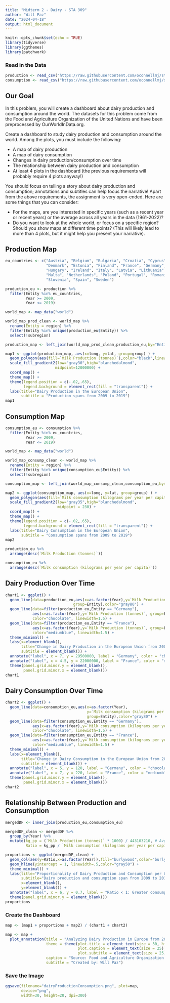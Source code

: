 ```yaml
---
title: "Midterm 2 - Dairy - STA 309"
author: "Will Paz"
date: "2024-04-18"
output: html_document
---
```


```r
knitr::opts_chunk$set(echo = TRUE)
library(tidyverse)
library(ggthemes)
library(patchwork)
```

### Read in the Data

```r
production <- read_csv("https://raw.githubusercontent.com/oconnellmj/sta309/main/milk-production-tonnes.csv")
consumption <- read_csv("https://raw.githubusercontent.com/oconnellmj/sta309/main/per-capita-milk-consumption.csv")
```

## Our Goal

In this problem, you will create a dashboard about dairy production and consumption around the world. The datasets for this problem come from the Food and Agriculture Organization of the United Nations and have been preprocessed by OurWorldInData.org. 

Create a dashboard to study dairy production and consumption around the world. Among the plots, you must include the following:

  * A map of dairy production
  * A map of dairy consumption
  * Changes in dairy production/consumption over time
  * The relationship between dairy production and consumption
  * At least 4 plots in the dashboard (the previous requirements will probably require 4 plots anyway!)

You should focus on telling a story about dairy production and consumption; annotations and subtitles can help focus the narrative! Apart from the above requirements, the assignment is very open-ended. Here are some things that you can consider:

  * For the maps, are you interested in specific years (such as a recent year or recent years) or the         average across all years in the data (1961-2022)?
  * Do you want to look at the whole world, or focus on a specific region?
    Should you show maps at different time points? (This will likely lead to more than 4 plots, but it        might help you present your narrative).
    
## Production Map
    
```r
eu_countries <- c("Austria", "Belgium", "Bulgaria", "Croatia", "Cyprus", "Czech Republic", 
                  "Denmark", "Estonia", "Finland", "France", "Germany", "Greece", 
                  "Hungary", "Ireland", "Italy", "Latvia", "Lithuania", "Luxembourg", 
                  "Malta", "Netherlands", "Poland", "Portugal", "Romania", "Slovakia", 
                  "Slovenia", "Spain", "Sweden")

production_eu <- production %>% 
  filter(Entity %in% eu_countries,
         Year >= 2009,
         Year <= 2019)

world_map <- map_data("world")

world_map_prod_clean <- world_map %>%
  rename(Entity = region) %>%
  filter(Entity %in% unique(production_eu$Entity)) %>% 
  select(!subregion)

production_map <- left_join(world_map_prod_clean,production_eu,by="Entity")

map1 <- ggplot(production_map, aes(x=long, y=lat, group=group) ) +
  geom_polygon(aes(fill=`Milk Production (tonnes)`),color="black",linewidth=.12) +
  scale_fill_gradient2(low="gray30",high="blanchedalmond",
                      midpoint=12000000) +
  coord_map() +
  theme_map() +
  theme(legend.position = c(-.02,.65),
        legend.background = element_rect(fill = "transparent")) +
  labs(title="Dairy Production in the European Union",
       subtitle = "Production spans from 2009 to 2019")
map1
```

## Consumption Map

```r
consumption_eu <- consumption %>% 
  filter(Entity %in% eu_countries,
         Year >= 2009,
         Year <= 2019)

world_map <- map_data("world")

world_map_consump_clean <- world_map %>%
  rename(Entity = region) %>%
  filter(Entity %in% unique(consumption_eu$Entity)) %>% 
  select(!subregion)

consumption_map <- left_join(world_map_consump_clean,consumption_eu,by="Entity")

map2 <- ggplot(consumption_map, aes(x=long, y=lat, group=group) ) +
  geom_polygon(aes(fill=`Milk consumption (kilograms per year per capita)`),color="black",linewidth=.12) +
  scale_fill_gradient2(low="gray35",high="blanchedalmond",
                       midpoint = 230) +
  coord_map() +
  theme_map() +
  theme(legend.position = c(-.02,.65),
        legend.background = element_rect(fill = "transparent")) +
  labs(title="Dairy Consumption in the European Union",
       subtitle = "Consumption spans from 2009 to 2019")
map2
```

```r
production_eu %>% 
  arrange(desc(`Milk Production (tonnes)`))

consumption_eu %>% 
  arrange(desc(`Milk consumption (kilograms per year per capita)`))
```


## Dairy Production Over Time

```r
chart1 <- ggplot() +
  geom_line(data=production_eu,aes(x=as.factor(Year),y=`Milk Production (tonnes)`,
                              group=Entity),color="gray80") +
  geom_line(data=filter(production_eu,Entity == "Germany"),
            aes(x=as.factor(Year),y=`Milk Production (tonnes)`, group=Entity),
            color="chocolate", linewidth=1.5) +
  geom_line(data=filter(production_eu,Entity == "France"),
            aes(x=as.factor(Year),y=`Milk Production (tonnes)`, group=Entity),
            color="mediumblue", linewidth=1.5) +
  theme_minimal() +
  labs(x=element_blank(),
       title="Change in Dairy Production in the European Union from 2009 to 2019",
       subtitle = element_blank()) +
  annotate("label", x = 7, y = 29500000, label = "Germany", color = "chocolate") +
  annotate("label", x = 4.5, y = 22000000, label = "France", color = "mediumblue") +
  theme(panel.grid.minor.y = element_blank(),
        panel.grid.minor.x = element_blank())
chart1
```

## Dairy Consumption Over Time

```r
chart2 <- ggplot() +
  geom_line(data=consumption_eu,aes(x=as.factor(Year),
                                    y=`Milk consumption (kilograms per year per capita)`,
                                    group=Entity),color="gray80") +
  geom_line(data=filter(consumption_eu,Entity == "Germany"),
            aes(x=as.factor(Year),y=`Milk consumption (kilograms per year per capita)`, group=Entity),
            color="chocolate", linewidth=1.5) +
  geom_line(data=filter(consumption_eu,Entity == "France"),
            aes(x=as.factor(Year),y=`Milk consumption (kilograms per year per capita)`, group=Entity),
            color="mediumblue", linewidth=1.5) +
  theme_minimal() +
  labs(x=element_blank(),
       title="Change in Dairy Consumption in the European Union from 2009 to 2019",
       subtitle = element_blank()) +
  annotate("label", x = 5, y = 120, label = "Germany", color = "chocolate") +
  annotate("label", x = 7, y = 220, label = "France", color = "mediumblue") +
  theme(panel.grid.minor.y = element_blank(),
        panel.grid.minor.x = element_blank())
chart2
```

## Relationship Between Production and Consumption

```r
mergedDF <- inner_join(production_eu,consumption_eu)

mergedDF_clean <- mergedDF %>% 
  group_by(Year) %>% 
  mutate(kg_pp = (`Milk Production (tonnes)` * 1000) / 443103210, # Avg EU population over 2009-2019
         Ratio = kg_pp / `Milk consumption (kilograms per year per capita)`)

proportions <- ggplot(mergedDF_clean) +
  geom_col(aes(y=Ratio,x=as.factor(Year)),fill="burlywood",color="burlywood") +
  geom_hline(yintercept = 1, linewidth=.5,color="gray50") +
  theme_minimal() +
  labs(title="Proportionality of Dairy Production and Consumption per Capita",
       subtitle="Dairy production and consumption span from 2009 to 2019",
       x=element_blank(),
       y=element_blank()) +
  annotate("label", x = 6, y = 0.7, label = "Ratio < 1: Greater consumption than production\nRatio = 1: Production and consumption are equal\nRatio > 1: Greater production than consumption") +
  theme(panel.grid.minor.y = element_blank())
proportions
```

### Create the Dashboard

```r
map <- (map1 + proportions + map2) / (chart1 + chart2)

map <- map +
  plot_annotation(title = "Analyzing Dairy Production in Europe from 2009 to 2019",
                  theme = theme(plot.title = element_text(size = 30, hjust=.5),
                                plot.caption = element_text(size = 25),
                                plot.subtitle = element_text(size = 25, hjust=.5)),
                  caption = "Source: Food and Agriculture Organization of the United Nations",
                  subtitle = "Created by: Will Paz") 
```

### Save the Image

```r
ggsave(filename="dairyProductionConsumption.png", plot=map,
       device="png",
       width=30, height=20, dpi=300)
```


